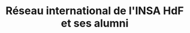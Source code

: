 ---
title: "Réseau international de l'INSA HdF et ses alumni" 
sidebar_label: "🗺️ Réseau de l'école et ses alumni"
sidebar_position: 4
---